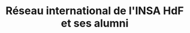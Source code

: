 ---
title: "Réseau international de l'INSA HdF et ses alumni" 
sidebar_label: "🗺️ Réseau de l'école et ses alumni"
sidebar_position: 4
---